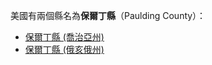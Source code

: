 美國有兩個縣名為'''保爾丁縣'''（Paulding County）：
* [[保爾丁縣_(喬治亞州)|保爾丁縣 (喬治亞州)]]
* [[保爾丁縣_(俄亥俄州)|保爾丁縣 (俄亥俄州)]]
{{disambig|B保爾丁縣|Cat=四字县名消歧义}}
